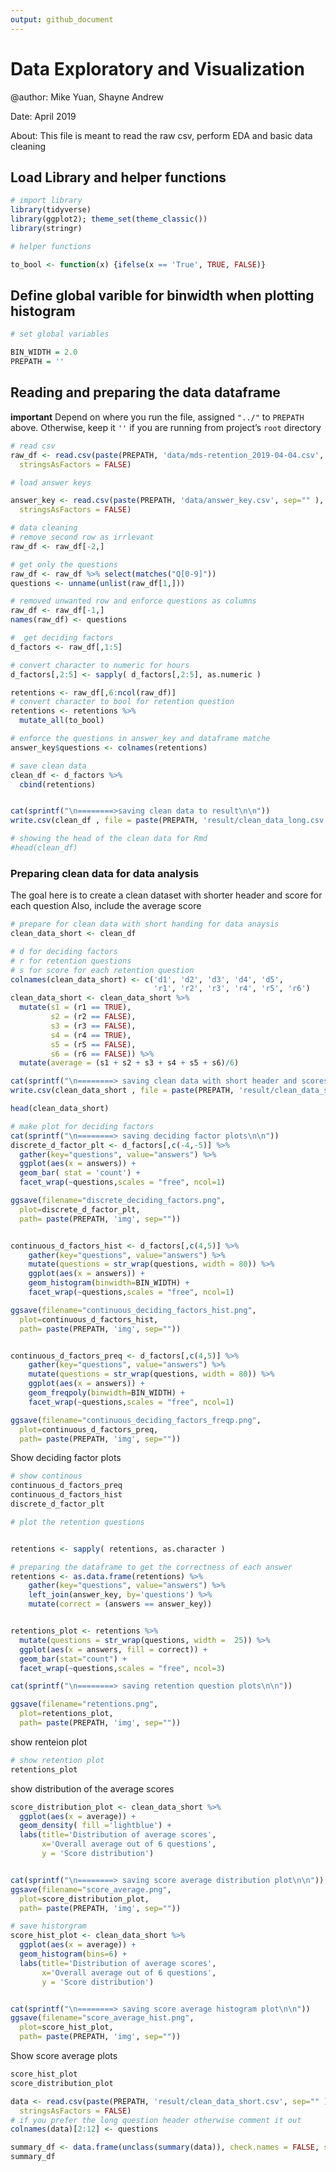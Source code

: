 ```yaml
---
output: github_document
---
```

# Data Exploratory and Visualization

@author: Mike Yuan, Shayne Andrew

Date: April 2019

About: This file is meant to read the raw csv, perform EDA and basic data cleaning

## Load Library and helper functions

```r
# import library
library(tidyverse)
library(ggplot2); theme_set(theme_classic())
library(stringr)

```

```r
# helper functions

to_bool <- function(x) {ifelse(x == 'True', TRUE, FALSE)}

```

## Define global varible for binwidth when plotting histogram

```r
# set global variables

BIN_WIDTH = 2.0
PREPATH = ''
```

## Reading and preparing the data dataframe
**important** Depend on where you run the file, assigned `"../"` to `PREPATH` above. Otherwise, keep it `''` if you are running from project's `root` directory

```r
# read csv
raw_df <- read.csv(paste(PREPATH, 'data/mds-retention_2019-04-04.csv', sep="" ),
  stringsAsFactors = FALSE)

# load answer keys

answer_key <- read.csv(paste(PREPATH, 'data/answer_key.csv', sep="" ),
  stringsAsFactors = FALSE)
```

```r
# data cleaning
# remove second row as irrlevant
raw_df <- raw_df[-2,]

# get only the questions
raw_df <- raw_df %>% select(matches("Q[0-9]"))
questions <- unname(unlist(raw_df[1,]))

# removed unwanted row and enforce questions as columns
raw_df <- raw_df[-1,]
names(raw_df) <- questions

#  get deciding factors
d_factors <- raw_df[,1:5]

# convert character to numeric for hours
d_factors[,2:5] <- sapply( d_factors[,2:5], as.numeric )

retentions <- raw_df[,6:ncol(raw_df)]
# convert character to bool for retention question
retentions <- retentions %>%
  mutate_all(to_bool)

# enforce the questions in answer_key and dataframe matche
answer_key$questions <- colnames(retentions)

```

```r
# save clean data
clean_df <- d_factors %>%
  cbind(retentions)


cat(sprintf("\n========>saving clean data to result\n\n"))
write.csv(clean_df , file = paste(PREPATH, 'result/clean_data_long.csv', sep=""))

# showing the head of the clean data for Rmd
#head(clean_df)
```

### Preparing clean data for data analysis
The goal here is to create a clean dataset with shorter header and score for each question
Also, include the average score

```r
# prepare for clean data with short handing for data anaysis
clean_data_short <- clean_df

# d for deciding factors
# r for retention questions
# s for score for each retention question
colnames(clean_data_short) <- c('d1', 'd2', 'd3', 'd4', 'd5',
                                'r1', 'r2', 'r3', 'r4', 'r5', 'r6')
clean_data_short <- clean_data_short %>%
  mutate(s1 = (r1 == TRUE),
         s2 = (r2 == FALSE),
         s3 = (r3 == FALSE),
         s4 = (r4 == TRUE),
         s5 = (r5 == FALSE),
         s6 = (r6 == FALSE)) %>%
  mutate(average = (s1 + s2 + s3 + s4 + s5 + s6)/6)

cat(sprintf("\n========> saving clean data with short header and scores\n\n"))
write.csv(clean_data_short , file = paste(PREPATH, 'result/clean_data_short.csv', sep=""))

head(clean_data_short)
```

```r
# make plot for deciding factors
cat(sprintf("\n========> saving deciding factor plots\n\n"))
discrete_d_factor_plt <- d_factors[,c(-4,-5)] %>%
  gather(key="questions", value="answers") %>%
  ggplot(aes(x = answers)) +
  geom_bar( stat = 'count') +
  facet_wrap(~questions,scales = "free", ncol=1)

ggsave(filename="discrete_deciding_factors.png",
  plot=discrete_d_factor_plt,
  path= paste(PREPATH, 'img', sep=""))


continuous_d_factors_hist <- d_factors[,c(4,5)] %>%
    gather(key="questions", value="answers") %>%
    mutate(questions = str_wrap(questions, width = 80)) %>%
    ggplot(aes(x = answers)) +
    geom_histogram(binwidth=BIN_WIDTH) +
    facet_wrap(~questions,scales = "free", ncol=1)

ggsave(filename="continuous_deciding_factors_hist.png",
  plot=continuous_d_factors_hist,
  path= paste(PREPATH, 'img', sep=""))


continuous_d_factors_preq <- d_factors[,c(4,5)] %>%
    gather(key="questions", value="answers") %>%
    mutate(questions = str_wrap(questions, width = 80)) %>%
    ggplot(aes(x = answers)) +
    geom_freqpoly(binwidth=BIN_WIDTH) +
    facet_wrap(~questions,scales = "free", ncol=1)

ggsave(filename="continuous_deciding_factors_freqp.png",
  plot=continuous_d_factors_preq,
  path= paste(PREPATH, 'img', sep=""))
```

Show deciding factor plots

```r
# show continous
continuous_d_factors_preq
continuous_d_factors_hist
discrete_d_factor_plt
```

```r
# plot the retention questions


retentions <- sapply( retentions, as.character )

# preparing the dataframe to get the correctness of each answer
retentions <- as.data.frame(retentions) %>%
    gather(key="questions", value="answers") %>%
    left_join(answer_key, by='questions') %>%
    mutate(correct = (answers == answer_key))


retentions_plot <- retentions %>%
  mutate(questions = str_wrap(questions, width =  25)) %>%
  ggplot(aes(x = answers, fill = correct)) +
  geom_bar(stat="count") +
  facet_wrap(~questions,scales = "free", ncol=3)

cat(sprintf("\n========> saving retention question plots\n\n"))

ggsave(filename="retentions.png",
  plot=retentions_plot,
  path= paste(PREPATH, 'img', sep=""))
```

show renteion plot

```r
# show retention plot
retentions_plot
```

show distribution of the average scores

```r
score_distribution_plot <- clean_data_short %>%
  ggplot(aes(x = average)) +
  geom_density( fill ='lightblue') +
  labs(title='Distribution of average scores',
       x='Overall average out of 6 questions',
       y = 'Score distribution')


cat(sprintf("\n========> saving score average distribution plot\n\n"))
ggsave(filename="score_average.png",
  plot=score_distribution_plot,
  path= paste(PREPATH, 'img', sep=""))

# save historgram
score_hist_plot <- clean_data_short %>%
  ggplot(aes(x = average)) +
  geom_histogram(bins=6) +
  labs(title='Distribution of average scores',
       x='Overall average out of 6 questions',
       y = 'Score distribution')


cat(sprintf("\n========> saving score average histogram plot\n\n"))
ggsave(filename="score_average_hist.png",
  plot=score_hist_plot,
  path= paste(PREPATH, 'img', sep=""))

```

Show score average plots

```r
score_hist_plot
score_distribution_plot
```

```r
data <- read.csv(paste(PREPATH, 'result/clean_data_short.csv', sep="" ),
  stringsAsFactors = FALSE)
# if you prefer the long question header otherwise comment it out
colnames(data)[2:12] <- questions

summary_df <- data.frame(unclass(summary(data)), check.names = FALSE, stringsAsFactors = FALSE)
summary_df
```
